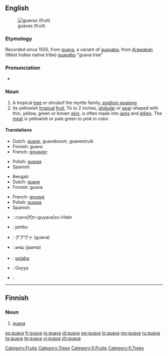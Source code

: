 {{wikipedia}}
==English==
[[Image:Psidium guajava fruit.jpg|thumb|guavas (fruit)]]

===Etymology===
Recorded since 1555, from {{etyl|es}} [[guaya]], a variant of [[guayaba]], from [[Arawakan]] (West Indies native tribe) [[guayabo]] "guava tree"

===Pronunciation===
* {{a|US}} {{IPA|/ˈgwɑvə/}}
*: {{rhymes|ɑːvə}}

===Noun===
{{en-noun}}

# A tropical [[tree]] or shrubof the myrtle family, ''[[psidium guajava]]''.
# Its yellowish [[tropical]] [[fruit]], 1¼ to 2 inches, [[globular]] or [[pear]]-shaped with thin, yellow, green or brown [[skin]], is often made into [[jam]]s and [[jelly|jellies]]. The [[meat]] is yellowish or pale green to pink in color.

====Translations====
{{trans-top|tree or shrub}}
* Dutch: [[guave]], guaveboom, guavestruik
* Finnish: guava
* French: [[goyavier]] {{m}}
{{trans-mid}}
* Polish: [[guawa]] {{f}}
* Spanish: {{t+|es|guayabo}}
{{trans-bottom}}

{{trans-top|Fruit}}
* Bengali: {{tø|bn|পেয়ারা|tr=peyārā|sc=Beng}}
* Dutch: [[guave]]
* Finnish: guava
{{trans-mid}}
* French: [[goyave]]
* Polish: [[guawa]] {{f}}
* Spanish: {{t-|es|guayaba}}
{{trans-bottom}}

{{checktrans-top}}
* {{ttbc|Hebrew}}: גויאבה|f|tr=guyava|sc=Hebr
* {{ttbc|Indonesian}}: jambu
* {{ttbc|Japanese}}: グアヴァ (guava)
* {{ttbc|Telugu}}: జామ (jaama)
* {{ttbc|Portuguese}}: [[goiaba]]
* {{ttbc|Tamil}}: Goyya
* {{ttbc|Vietnamese}}: {{t+|vi|ổi|xs=Vietnamese}}
{{checktrans-bottom}}

[[Category:Fruits]]
[[Category:Trees]]

----

==Finnish==

===Noun===
{{fi-noun}}

# [[#English|guava]]

[[Category:fi:Fruits]]
[[Category:fi:Trees]]

[[es:guava]]
[[fr:guava]]
[[io:guava]]
[[id:guava]]
[[sw:guava]]
[[lo:guava]]
[[my:guava]]
[[ru:guava]]
[[ta:guava]]
[[te:guava]]
[[vi:guava]]
[[zh:guava]]